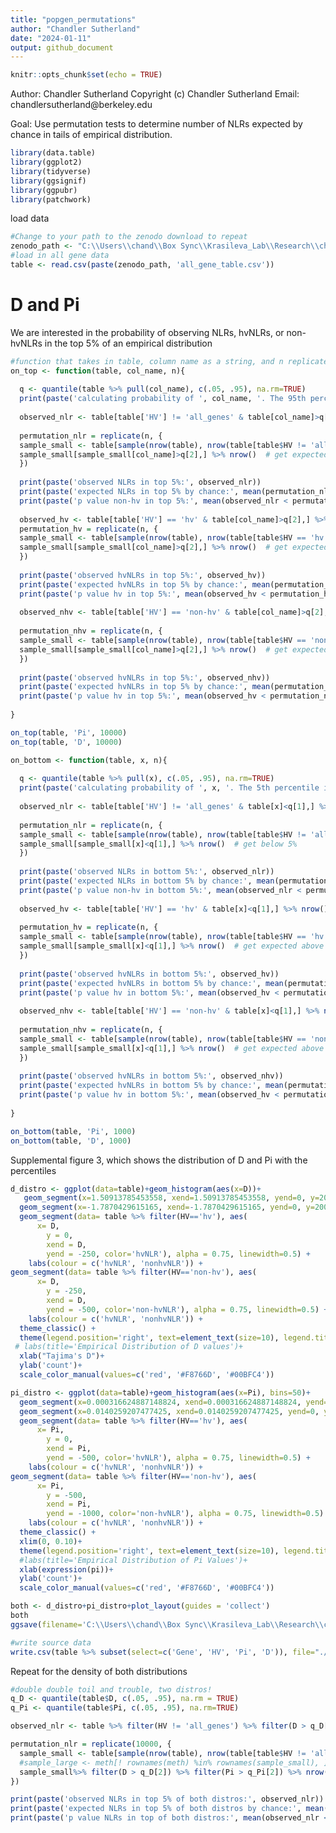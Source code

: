 ```yaml
---
title: "popgen_permutations"
author: "Chandler Sutherland"
date: "2024-01-11"
output: github_document
---
```


```r
knitr::opts_chunk$set(echo = TRUE)
```

Author: Chandler Sutherland 
Copyright (c) Chandler Sutherland
Email: chandlersutherland@berkeley.edu

Goal: Use permutation tests to determine number of NLRs expected by chance in tails of empirical distribution. 

```r
library(data.table)
library(ggplot2)
library(tidyverse)
library(ggsignif)
library(ggpubr)
library(patchwork)
```

load data 
```r
#Change to your path to the zenodo download to repeat 
zenodo_path <- "C:\\Users\\chand\\Box Sync\\Krasileva_Lab\\Research\\chandler\\Krasileva Lab\\E14\\Zenodo V2\\"
#load in all gene data 
table <- read.csv(paste(zenodo_path, 'all_gene_table.csv'))
```

# D and Pi 
We are interested in the probability of observing NLRs, hvNLRs, or non-hvNLRs in the top 5% of an empirical distribution 
```r
#function that takes in table, column name as a string, and n replicates, and outputs probability of observing NLRs, hvNLRs, and non-hvNLRs in the top 5% of the distribution by chance 
on_top <- function(table, col_name, n){
  
  q <- quantile(table %>% pull(col_name), c(.05, .95), na.rm=TRUE)
  print(paste('calculating probability of ', col_name, '. The 95th percentile is: ', q[2]))
  
  observed_nlr <- table[table['HV'] != 'all_genes' & table[col_name]>q[2],] %>% nrow()
  
  permutation_nlr = replicate(n, {
  sample_small <- table[sample(nrow(table), nrow(table[table$HV != 'all_genes',]) , replace = FALSE), ] # sample the size of all NLRs
  sample_small[sample_small[col_name]>q[2],] %>% nrow()  # get expected above 95% 
  })
  
  print(paste('observed NLRs in top 5%:', observed_nlr))
  print(paste('expected NLRs in top 5% by chance:', mean(permutation_nlr)))
  print(paste('p value non-hv in top 5%:', mean(observed_nlr < permutation_nlr)))
  
  observed_hv <- table[table['HV'] == 'hv' & table[col_name]>q[2],] %>% nrow()
  permutation_hv = replicate(n, {
  sample_small <- table[sample(nrow(table), nrow(table[table$HV == 'hv',]) , replace = FALSE), ] 
  sample_small[sample_small[col_name]>q[2],] %>% nrow()  # get expected above 95% 
  })
  
  print(paste('observed hvNLRs in top 5%:', observed_hv))
  print(paste('expected hvNLRs in top 5% by chance:', mean(permutation_hv)))
  print(paste('p value hv in top 5%:', mean(observed_hv < permutation_hv)))
  
  observed_nhv <- table[table['HV'] == 'non-hv' & table[col_name]>q[2],] %>% nrow()
  
  permutation_nhv = replicate(n, {
  sample_small <- table[sample(nrow(table), nrow(table[table$HV == 'non-hv',]) , replace = FALSE), ] # sample the size of non-hvNLRs
  sample_small[sample_small[col_name]>q[2],] %>% nrow()  # get expected above 95% 
  })
  
  print(paste('observed hvNLRs in top 5%:', observed_nhv))
  print(paste('expected hvNLRs in top 5% by chance:', mean(permutation_nhv)))
  print(paste('p value hv in top 5%:', mean(observed_hv < permutation_nhv)))
  
}

on_top(table, 'Pi', 10000)
on_top(table, 'D', 10000)

```
```r
on_bottom <- function(table, x, n){
  
  q <- quantile(table %>% pull(x), c(.05, .95), na.rm=TRUE)
  print(paste('calculating probability of ', x, '. The 5th percentile is: ', q[1]))
  
  observed_nlr <- table[table['HV'] != 'all_genes' & table[x]<q[1],] %>% nrow()
  
  permutation_nlr = replicate(n, {
  sample_small <- table[sample(nrow(table), nrow(table[table$HV != 'all_genes',]) , replace = FALSE), ] # sample the size of all NLRs
  sample_small[sample_small[x]<q[1],] %>% nrow()  # get below 5% 
  })
  
  print(paste('observed NLRs in bottom 5%:', observed_nlr))
  print(paste('expected NLRs in bottom 5% by chance:', mean(permutation_nlr)))
  print(paste('p value non-hv in bottom 5%:', mean(observed_nlr < permutation_nlr)))
  
  observed_hv <- table[table['HV'] == 'hv' & table[x]<q[1],] %>% nrow()
  
  permutation_hv = replicate(n, {
  sample_small <- table[sample(nrow(table), nrow(table[table$HV == 'hv',]) , replace = FALSE), ] # sample the size of hvNLRs
  sample_small[sample_small[x]<q[1],] %>% nrow()  # get expected above 95% 
  })
  
  print(paste('observed hvNLRs in bottom 5%:', observed_hv))
  print(paste('expected hvNLRs in bottom 5% by chance:', mean(permutation_hv)))
  print(paste('p value hv in bottom 5%:', mean(observed_hv < permutation_hv)))
  
  observed_nhv <- table[table['HV'] == 'non-hv' & table[x]<q[1],] %>% nrow()
  
  permutation_nhv = replicate(n, {
  sample_small <- table[sample(nrow(table), nrow(table[table$HV == 'non-hv',]) , replace = FALSE), ] # sample the size of non-hvNLRs
  sample_small[sample_small[x]<q[1],] %>% nrow()  # get expected above 95% 
  })
  
  print(paste('observed hvNLRs in bottom 5%:', observed_nhv))
  print(paste('expected hvNLRs in bottom 5% by chance:', mean(permutation_nhv)))
  print(paste('p value hv in bottom 5%:', mean(observed_hv < permutation_nhv)))
  
}

on_bottom(table, 'Pi', 1000)
on_bottom(table, 'D', 1000)
```

Supplemental figure 3, which shows the distribution of D and Pi with the percentiles
```r
d_distro <- ggplot(data=table)+geom_histogram(aes(x=D))+
   geom_segment(x=1.50913785453558, xend=1.50913785453558, yend=0, y=20000, aes(color='5th and 95th percentiles'))+
  geom_segment(x=-1.7870429615165, xend=-1.7870429615165, yend=0, y=20000, aes(color='5th and 95th percentiles'))+
  geom_segment(data= table %>% filter(HV=='hv'), aes(
      x= D,
  		y = 0,
  		xend = D,
  		yend = -250, color='hvNLR'), alpha = 0.75, linewidth=0.5) +
  	labs(colour = c('hvNLR', 'nonhvNLR')) +
geom_segment(data= table %>% filter(HV=='non-hv'), aes(
      x= D,
  		y = -250,
  		xend = D,
  		yend = -500, color='non-hvNLR'), alpha = 0.75, linewidth=0.5) +
  	labs(colour = c('hvNLR', 'nonhvNLR')) +
  theme_classic() +
  theme(legend.position='right', text=element_text(size=10), legend.title=element_blank())+
 # labs(title='Empirical Distribution of D values')+
  xlab("Tajima's D")+
  ylab('count')+
  scale_color_manual(values=c('red', '#F8766D', '#00BFC4'))

pi_distro <- ggplot(data=table)+geom_histogram(aes(x=Pi), bins=50)+
  geom_segment(x=0.000316624887148824, xend=0.000316624887148824, yend=0, y=20000, aes(color='5th and 95th percentiles'))+
  geom_segment(x=0.0140259207477425, xend=0.0140259207477425, yend=0, y=20000, aes(color='5th and 95th percentiles'))+
  geom_segment(data= table %>% filter(HV=='hv'), aes(
      x= Pi,
  		y = 0,
  		xend = Pi,
  		yend = -500, color='hvNLR'), alpha = 0.75, linewidth=0.5) +
  	labs(colour = c('hvNLR', 'nonhvNLR')) +
geom_segment(data= table %>% filter(HV=='non-hv'), aes(
      x= Pi,
  		y = -500,
  		xend = Pi,
  		yend = -1000, color='non-hvNLR'), alpha = 0.75, linewidth=0.5) +
  	labs(colour = c('hvNLR', 'nonhvNLR')) +
  theme_classic() +
  xlim(0, 0.10)+
  theme(legend.position='right', text=element_text(size=10), legend.title=element_blank())+
  #labs(title='Empirical Distribution of Pi Values')+
  xlab(expression(pi))+
  ylab('count')+
  scale_color_manual(values=c('red', '#F8766D', '#00BFC4'))

both <- d_distro+pi_distro+plot_layout(guides = 'collect')
both
ggsave(filename='C:\\Users\\chand\\Box Sync\\Krasileva_Lab\\Research\\chandler\\Krasileva Lab\\Outputs\\NLR Features Paper\\EMBO Submission\\Figure Panels\\EV_fig4a.png', plot=both, dpi=1000, width=180, height=70, unit='mm')

```

```r
#write source data 
write.csv(table %>% subset(select=c('Gene', 'HV', 'Pi', 'D')), file="./Source Data/EV Figure 3/EV 3AB/pi_d_genome.csv")
```


Repeat for the density of both distributions 
```r
#double double toil and trouble, two distros! 
q_D <- quantile(table$D, c(.05, .95), na.rm = TRUE)
q_Pi <- quantile(table$Pi, c(.05, .95), na.rm=TRUE)

observed_nlr <- table %>% filter(HV != 'all_genes') %>% filter(D > q_D[2]) %>% filter(Pi > q_Pi[2]) %>% nrow()

permutation_nlr = replicate(10000, {
  sample_small <- table[sample(nrow(table), nrow(table[table$HV != 'all_genes',]) , replace = FALSE), ] # sample the size of non-hvNLRs
  #sample_large <- meth[! rownames(meth) %in% rownames(sample_small), ] # sample the rest
  sample_small%>% filter(D > q_D[2]) %>% filter(Pi > q_Pi[2]) %>% nrow()  # get expected above 95%
})

print(paste('observed NLRs in top 5% of both distros:', observed_nlr))
print(paste('expected NLRs in top 5% of both distros by chance:', mean(permutation_nlr)))
print(paste('p value NLRs in top of both distros:', mean(observed_nlr < permutation_nlr)))
```

